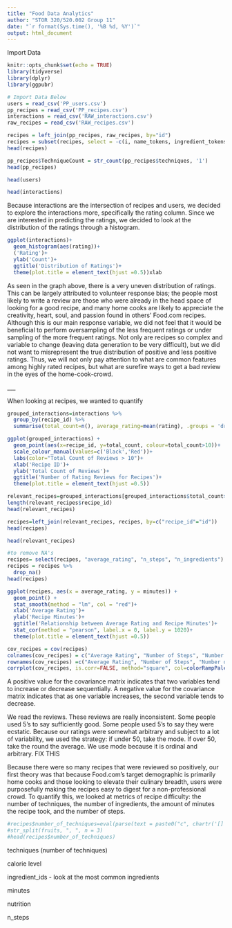 ```yaml
---
title: "Food Data Analytics"
author: "STOR 320/520.002 Group 11"
date: "`r format(Sys.time(), '%B %d, %Y')`"
output: html_document
---
```


Import Data

```r
knitr::opts_chunk$set(echo = TRUE)
library(tidyverse)
library(dplyr)
library(ggpubr)

# Import Data Below
users = read_csv('PP_users.csv')
pp_recipes = read_csv('PP_recipes.csv')
interactions = read_csv('RAW_interactions.csv')
raw_recipes = read_csv('RAW_recipes.csv')
```

```r
recipes = left_join(pp_recipes, raw_recipes, by="id")
recipes = subset(recipes, select = -c(i, name_tokens, ingredient_tokens, steps_tokens))
head(recipes)
```
```r
pp_recipes$TechniqueCount = str_count(pp_recipes$techniques, '1')
head(pp_recipes)
```

```r
head(users)
```

```r
head(interactions)
```

Because interactions are the intersection of recipes and users, we decided to explore the interactions more, specifically the rating column. Since we are interested in predicting the ratings, we decided to look at the distribution of the ratings through a histogram.

```r
ggplot(interactions)+
  geom_histogram(aes(rating))+
  ('Rating')+
  ylab('Count')+
  ggtitle('Distribution of Ratings')+
  theme(plot.title = element_text(hjust =0.5))xlab
```

As seen in the graph above, there is a very uneven distribution of ratings. This can be largely attributed to volunteer response bias; the people most likely to write a review are those who were already in the head space of looking for a good recipe, and many home cooks are likely to appreciate the creativity, heart, soul, and passion found in others' Food.com recipes. Although this is our main response variable, we did not feel that it would be beneficial to perform oversampling of the less frequent ratings or under sampling of the more frequent ratings. Not only are recipes so complex and variable to change (leaving data generation to be very difficult), but we did not want to misrepresent the true distribution of positive and less positive ratings. Thus, we will not only pay attention to what are common features among highly rated recipes, but what are surefire ways to get a bad review in the eyes of the home-cook-crowd.

\_\_\_

When looking at recipes, we wanted to quantify

```r
grouped_interactions=interactions %>% 
  group_by(recipe_id) %>% 
  summarise(total_count=n(), average_rating=mean(rating), .groups = 'drop')
```
```r
ggplot(grouped_interactions) +
  geom_point(aes(x=recipe_id, y=total_count, colour=total_count>10))+
  scale_colour_manual(values=c('Black','Red'))+
  labs(color="Total Count of Reviews > 10")+
  xlab('Recipe ID')+
  ylab('Total Count of Reviews')+
  ggtitle('Number of Rating Reviews for Recipes')+
  theme(plot.title = element_text(hjust =0.5))
```
```r
relevant_recipes=grouped_interactions[grouped_interactions$total_count>=10,]
length(relevant_recipes$recipe_id)
head(relevant_recipes)
```
```r
recipes=left_join(relevant_recipes, recipes, by=c("recipe_id"="id"))
head(recipes)
```


```r
head(relevant_recipes)
```

```r
#to remove NA's
recipes= select(recipes, "average_rating", "n_steps", "n_ingredients")
recipes = recipes %>%
  drop_na()
head(recipes)
```
```r
ggplot(recipes, aes(x = average_rating, y = minutes)) + 
  geom_point() +
  stat_smooth(method = "lm", col = "red")+
  xlab('Average Rating')+
  ylab('Recipe Minutes')+
  ggtitle('Relationship between Average Rating and Recipe Minutes')+
  stat_cor(method = "pearson", label.x = 0, label.y = 1020)+
  theme(plot.title = element_text(hjust =0.5))

```

```r
cov_recipes = cov(recipes)
colnames(cov_recipes) = c("Average Rating", "Number of Steps", "Number of Ingredients")
rownames(cov_recipes) =c("Average Rating", "Number of Steps", "Number of Ingredients")
corrplot(cov_recipes, is.corr=FALSE, method="square", col=colorRampPalette(c("white","lightblue","red"))(100), title="Analysis of Covariance", mar=c(0,0,1,0))
```
A positive value for the covariance matrix indicates that two variables tend to increase or decrease sequentially. A negative value for the covariance matrix indicates that as one variable increases, the second variable tends to decrease.

We read the reviews. These reviews are really inconsistent. Some people used 5's to say sufficiently good. Some people used 5's to say they were ecstatic. Because our ratings were somewhat arbitrary and subject to a lot of variability, we used the strategy: if under 50, take the mode. If over 50, take the round the average. We use mode because it is ordinal and arbitrary. FIX THIS

Because there were so many recipes that were reviewed so positively, our first theory was that because Food.com's target demographic is primarily home cooks and those looking to elevate their culinary breadth, users were purposefully making the recipes easy to digest for a non-professional crowd. To quantify this, we looked at metrics of recipe difficulty: the number of techniques, the number of ingredients, the amount of minutes the recipe took, and the number of steps.

```r
#recipes$number_of_techniques=eval(parse(text = paste0("c", chartr('[]', '()', recipes$techniques))))
#str_split(fruits, ", ", n = 3)
#head(recipes$number_of_techniques)
```

techniques (number of techniques)

calorie level

ingredient_ids - look at the most common ingredients

minutes

nutrition

n_steps

